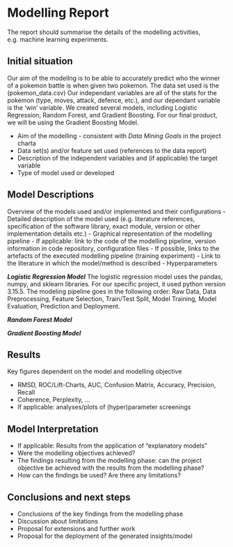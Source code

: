 # Modelling Report
The report should summarise the details of the modelling activities, e.g. machine learning experiments. 

## Initial situation
Our aim of the modellng is to be able to accurately predict who the winner of a pokemon battle is when given two pokemon.
The data set used is the (pokemon_data.csv) 
Our independant variables are all of the stats for the pokemon (type, moves, attack, defence, etc.), and our dependant variable is the 'win' variable.
We created several models, including Logistic Regression, Random Forest, and Gradient Boosting. For our final product, we will be using the Gradient Boosting Model.

- Aim of the modelling - consistent with *Data Mining Goals* in the project charta
- Data set(s) and/or feature set used (references to the data report)
- Description of the independent variables and (if applicable) the target variable
- Type of model used or developed

## Model Descriptions
Overview of the models used and/or implemented and their configurations 
- Detailed description of the model used (e.g. literature references, specification of the software library, exact module, version or other implementation details etc.)
- Graphical representation of the modelling pipeline
- If applicable: link to the code of the modelling pipeline, version information in code repository, configuration files
- If possible, links to the artefacts of the executed modelling pipeline (training experiment)
- Link to the literature in which the model/method is described
- Hyperparameters

***Logistic Regression Model***
The logistic regression model uses the pandas, numpy, and sklearn libraries. For our specific project, it used python version 3.15.5.
The modeling pipeline goes in the following order: Raw Data, Data Preprocessing, Feature Selection, Train/Test Split, Model Training, Model Evaluation, Prediction and Deployment.

***Random Forest Model***

***Gradient Boosting Model***




## Results
Key figures dependent on the model and modelling objective

- RMSD, ROC/Lift-Charts, AUC, Confusion Matrix, Accuracy, Precision, Recall
- Coherence, Perplexity, ... 
- If applicable: analyses/plots of (hyper)parameter screenings

## Model Interpretation
- If applicable: Results from the application of "explanatory models"
- Were the modelling objectives achieved?
- The findings resulting from the modelling phase: can the project objective be achieved with the results from the modelling phase?
- How can the findings be used? Are there any limitations?

## Conclusions and next steps
- Conclusions of the key findings from the modelling phase
- Discussion about limitations
- Proposal for extensions and further work
- Proposal for the deployment of the generated insights/model

